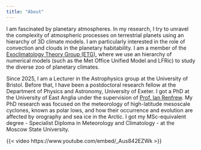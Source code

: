 ```yaml
---
title: "About"
---
```


I am fascinated by planetary atmospheres.
In my research, I try to unravel the complexity of atmospheric processes on terrestrial planets using an hierarchy of 3D climate models.
I am particularly interested in the role of convection and clouds in the planetary habitability.
I am a member of the [Exoclimatology Theory Group (ETG)](https://www.exoclimatology.com/), where we use an hierarchy of numerical models (such as the Met Office Unified Model and LFRic) to study the diverse zoo of planetary climates.

Since 2025, I am a Lecturer in the Astrophysics group at the University of Bristol.
Before that, I have been a postdoctoral research fellow at the Department of Physics and Astronomy, University of Exeter.
I got a PhD at the University of East Anglia under the supervision of [Prof. Ian Renfrew](https://research-portal.uea.ac.uk/en/persons/ian-renfrew).
My PhD research was focused on the meteorology of high-latitude mesoscale cyclones, known as polar lows, and how their occurrence and evolution are affected by orography and sea ice in the Arctic.
I got my MSc-equivalent degree - Specialist Diploma in Meteorology and Climatology - at the Moscow State University.

{{< video https://www.youtube.com/embed/_Aus842EZWk >}}